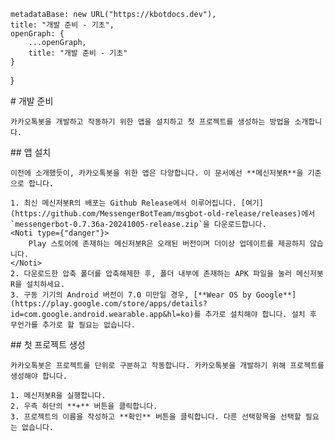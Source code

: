 
    metadataBase: new URL("https://kbotdocs.dev"),
    title: "개발 준비 - 기초",
    openGraph: {
        ...openGraph,
        title: "개발 준비 - 기초"
    }
}

<Section>
    # 개발 준비

    카카오톡봇을 개발하고 작동하기 위한 앱을 설치하고 첫 프로젝트를 생성하는 방법을 소개합니다.
</Section>
<Section>
    ## 앱 설치

    이전에 소개했듯이, 카카오톡봇을 위한 앱은 다양합니다. 이 문서에선 **메신저봇R**을 기준으로 합니다.

    1. 최신 메신저봇R의 배포는 Github Release에서 이루어집니다. [여기](https://github.com/MessengerBotTeam/msgbot-old-release/releases)에서 `messengerbot-0.7.36a-20241005-release.zip`을 다운로드합니다.
    <Noti type={"danger"}>
        Play 스토어에 존재하는 메신저봇R은 오래된 버전이며 더이상 업데이트를 제공하지 않습니다.
    </Noti>
    2. 다운로드한 압축 폴더를 압축해제한 후, 폴더 내부에 존재하는 APK 파일을 눌러 메신저봇R을 설치하세요.
    3. 구동 기기의 Android 버전이 7.0 미만일 경우, [**Wear OS by Google**](https://play.google.com/store/apps/details?id=com.google.android.wearable.app&hl=ko)를 추가로 설치해야 합니다. 설치 후 무언가를 추가로 할 필요는 없습니다.
</Section>
<Section>
    ## 첫 프로젝트 생성

    카카오톡봇은 프로젝트를 단위로 구분하고 작동합니다. 카카오톡봇을 개발하기 위해 프로젝트를 생성해야 합니다.

    1. 메신저봇R을 실행합니다.
    2. 우측 하단의 **+** 버튼을 클릭합니다.
    3. 프로젝트의 이름을 작성하고 **확인** 버튼을 클릭합니다. 다른 선택항목을 선택할 필요는 없습니다.
</Section>
<Section>
    <MileStone previous={Docs[3].children[0]} next={Docs[3].children[2]} />
</Section>